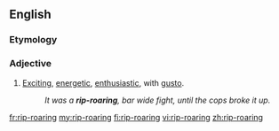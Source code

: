 ==English==

===Etymology===
{{rfe}}

===Adjective===
{{en-adj|er}}

#[[exciting|Exciting]], [[energetic]], [[enthusiastic]], with [[gusto]].
#:''It was a '''rip-roaring''', bar wide fight, until the cops broke it up.''

[[fr:rip-roaring]]
[[my:rip-roaring]]
[[fi:rip-roaring]]
[[vi:rip-roaring]]
[[zh:rip-roaring]]